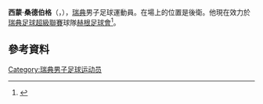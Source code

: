 '''西蒙·桑德伯格'''（{{lang-sv|Simon Sandberg}}，{{bd|1994年|3月25日}}），[[瑞典|瑞典]]男子足球運動員。在場上的位置是後衛。他現在效力於[[瑞典足球超級聯賽|瑞典足球超級聯賽]]球隊[[赫根足球會|赫根足球會]]<ref>{{cite web|title=Simon Sandberg|url=http://svenskfotboll.se/allsvenskan/person/?playerid=7474|publisher=Svenskfotboll|accessdate=10 August 2013|archive-date=2016-03-04|archive-url=https://web.archive.org/web/20160304121732/http://svenskfotboll.se/allsvenskan/person/?playerid=7474|dead-url=no}}</ref>。

==參考資料==
{{Reflist}}

{{Authority control}}
{{DEFAULTSORT: Sandberg, Simon}}
[[Category:瑞典男子足球运动员|Category:瑞典男子足球运动员]]